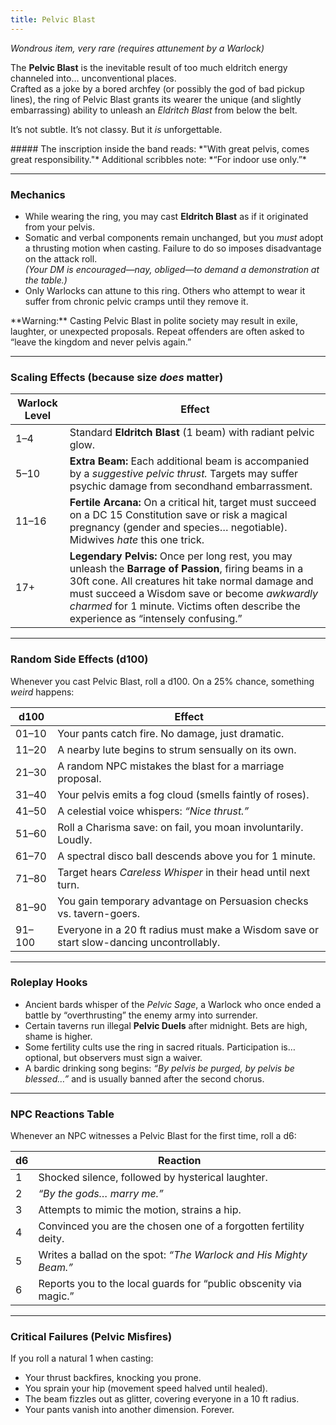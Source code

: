 ```yaml
---
title: Pelvic Blast
---
```



*Wondrous item, very rare (requires attunement by a Warlock)*

<MaskedImage src="https://cdn.leonardo.ai/users/e9df9e5e-8c47-4d7f-87b3-195ea30587b1/generations/c731858d-3432-4257-8cd9-52af0278c850/GPT_Image_1_a_ray_of_arcane_violet_and_green_magic_shoots_from_0.png" mask="8" />

The **Pelvic Blast** is the inevitable result of too much eldritch energy channeled into… unconventional places.  
Crafted as a joke by a bored archfey (or possibly the god of bad pickup lines), the ring of Pelvic Blast grants its wearer the unique (and slightly embarrassing) ability to unleash an *Eldritch Blast* from below the belt.  

It’s not subtle. It’s not classy. But it *is* unforgettable.  

<DescriptiveBox>
##### The inscription inside the band reads:
*"With great pelvis, comes great responsibility."*  
Additional scribbles note: *“For indoor use only.”*
</DescriptiveBox>

---

### Mechanics
- While wearing the ring, you may cast **Eldritch Blast** as if it originated from your pelvis.  
- Somatic and verbal components remain unchanged, but you *must* adopt a thrusting motion when casting. Failure to do so imposes disadvantage on the attack roll.  
  *(Your DM is encouraged—nay, obliged—to demand a demonstration at the table.)*
- Only Warlocks can attune to this ring. Others who attempt to wear it suffer from chronic pelvic cramps until they remove it.  

<NoteBox>
**Warning:** Casting Pelvic Blast in polite society may result in exile, laughter, or unexpected proposals.  
Repeat offenders are often asked to “leave the kingdom and never pelvis again.”  
</NoteBox>

---

### Scaling Effects (because size *does* matter)
| Warlock Level | Effect |
|---------------|--------|
| 1–4           | Standard **Eldritch Blast** (1 beam) with radiant pelvic glow. |
| 5–10          | **Extra Beam:** Each additional beam is accompanied by a *suggestive pelvic thrust.* Targets may suffer psychic damage from secondhand embarrassment. |
| 11–16         | **Fertile Arcana:** On a critical hit, target must succeed on a DC 15 Constitution save or risk a magical pregnancy (gender and species… negotiable). Midwives *hate* this one trick. |
| 17+           | **Legendary Pelvis:** Once per long rest, you may unleash the **Barrage of Passion**, firing beams in a 30ft cone. All creatures hit take normal damage and must succeed a Wisdom save or become *awkwardly charmed* for 1 minute. Victims often describe the experience as “intensely confusing.” |

---

### Random Side Effects (d100)
Whenever you cast Pelvic Blast, roll a d100. On a 25% chance, something *weird* happens:

| d100 | Effect |
|------|--------|
| 01–10 | Your pants catch fire. No damage, just dramatic. |
| 11–20 | A nearby lute begins to strum sensually on its own. |
| 21–30 | A random NPC mistakes the blast for a marriage proposal. |
| 31–40 | Your pelvis emits a fog cloud (smells faintly of roses). |
| 41–50 | A celestial voice whispers: *“Nice thrust.”* |
| 51–60 | Roll a Charisma save: on fail, you moan involuntarily. Loudly. |
| 61–70 | A spectral disco ball descends above you for 1 minute. |
| 71–80 | Target hears *Careless Whisper* in their head until next turn. |
| 81–90 | You gain temporary advantage on Persuasion checks vs. tavern-goers. |
| 91–100 | Everyone in a 20 ft radius must make a Wisdom save or start slow-dancing uncontrollably. |

---

### Roleplay Hooks
- Ancient bards whisper of the *Pelvic Sage*, a Warlock who once ended a battle by “overthrusting” the enemy army into surrender.  
- Certain taverns run illegal **Pelvic Duels** after midnight. Bets are high, shame is higher.  
- Some fertility cults use the ring in sacred rituals. Participation is… optional, but observers must sign a waiver.  
- A bardic drinking song begins: *“By pelvis be purged, by pelvis be blessed…”* and is usually banned after the second chorus.  

---

### NPC Reactions Table
Whenever an NPC witnesses a Pelvic Blast for the first time, roll a d6:

| d6 | Reaction |
|----|----------|
| 1  | Shocked silence, followed by hysterical laughter. |
| 2  | *“By the gods… marry me.”* |
| 3  | Attempts to mimic the motion, strains a hip. |
| 4  | Convinced you are the chosen one of a forgotten fertility deity. |
| 5  | Writes a ballad on the spot: *“The Warlock and His Mighty Beam.”* |
| 6  | Reports you to the local guards for “public obscenity via magic.” |

---

### Critical Failures (Pelvic Misfires)
If you roll a natural 1 when casting:

- Your thrust backfires, knocking you prone.  
- You sprain your hip (movement speed halved until healed).  
- The beam fizzles out as glitter, covering everyone in a 10 ft radius.  
- Your pants vanish into another dimension. Forever.  
